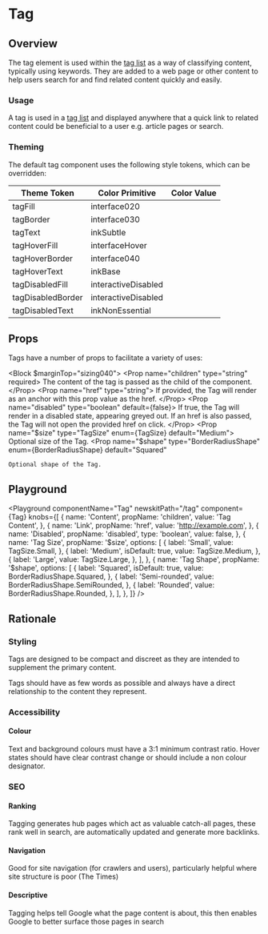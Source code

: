 


# Tag

## Overview

The tag element is used within the [tag list](/components/tag-list) as a way of classifying content, typically using keywords. They are added to a web page or other content to help users search for and find related content quickly and easily.

### Usage

A tag is used in a [tag list](/components/tag-list) and displayed anywhere that a quick link to related content could be beneficial to a user e.g. article pages or search.

### Theming

The default tag component uses the following style tokens, which can be overridden:

| Theme Token       | Color Primitive |  Color Value                                          |
| ----------------- | --------------- | -------------------------------------------- |
| tagFill           | interface020     | <TextBoxSwatch themeColor="interface020"/>    |
| tagBorder         | interface030     | <TextBoxSwatch themeColor="interface030"/>    |
| tagText           | inkSubtle          | <TextBoxSwatch themeColor="inkSubtle" dark/>    |
| tagHoverFill      | interfaceHover  | <TextBoxSwatch themeColor="interfaceHover"/> |
| tagHoverBorder    | interface040     | <TextBoxSwatch themeColor="interface040"/>    |
| tagHoverText      | inkBase          | <TextBoxSwatch themeColor="inkBase" dark/>    |
| tagDisabledFill   | interactiveDisabled      | <TextBoxSwatch themeColor="interactiveDisabled"/>     |
| tagDisabledBorder | interactiveDisabled      | <TextBoxSwatch themeColor="interactiveDisabled"/>     |
| tagDisabledText   | inkNonEssential          | <TextBoxSwatch themeColor="inkNonEssential" dark/>    |

## Props

Tags have a number of props to facilitate a variety of uses:

<Block $marginTop="sizing040">
  <Prop name="children" type="string" required>
    The content of the tag is passed as the child of the component.
  </Prop>
  <Prop name="href" type="string">
    If provided, the Tag will render as an anchor with this prop value as the
    href.
  </Prop>
  <Prop name="disabled" type="boolean" default={false}>
    If true, the Tag will render in a disabled state, appearing greyed out. If
    an href is also passed, the Tag will not open the provided href on click.
  </Prop>
  <Prop name="$size" type="TagSize" enum={TagSize} default="Medium">
    Optional size of the Tag.
  </Prop>
  <Prop
    name="$shape"
    type="BorderRadiusShape"
    enum={BorderRadiusShape}
    default="Squared"
  >
    Optional shape of the Tag.
  </Prop>
</Block>

## Playground

<Playground
  componentName="Tag"
  newskitPath="/tag"
  component={Tag}
  knobs={[
    {
      name: 'Content',
      propName: 'children',
      value: 'Tag Content',
    },
    {
      name: 'Link',
      propName: 'href',
      value: 'http://example.com',
    },
    {
      name: 'Disabled',
      propName: 'disabled',
      type: 'boolean',
      value: false,
    },
    {
      name: 'Tag Size',
      propName: '$size',
      options: [
        {
          label: 'Small',
          value: TagSize.Small,
        },
        {
          label: 'Medium',
          isDefault: true,
          value: TagSize.Medium,
        },
        {
          label: 'Large',
          value: TagSize.Large,
        },
      ],
    },
    {
      name: 'Tag Shape',
      propName: '$shape',
      options: [
        {
          label: 'Squared',
          isDefault: true,
          value: BorderRadiusShape.Squared,
        },
        {
          label: 'Semi-rounded',
          value: BorderRadiusShape.SemiRounded,
        },
        {
          label: 'Rounded',
          value: BorderRadiusShape.Rounded,
        },
      ],
    },
  ]}
/>

## Rationale

### Styling

Tags are designed to be compact and discreet as they are intended to supplement the primary content.

Tags should have as few words as possible and always have a direct relationship to the content they represent.

### Accessibility

#### Colour

Text and background colours must have a 3:1 minimum contrast ratio.
Hover states should have clear contrast change or should include a non colour designator.

### SEO

#### Ranking

Tagging generates hub pages which act as valuable catch-all pages, these rank well in search, are automatically updated and generate more backlinks.

#### Navigation

Good for site navigation (for crawlers and users), particularly helpful where site structure is poor (The Times)

#### Descriptive

Tagging helps tell Google what the page content is about, this then enables Google to better surface those pages in search
